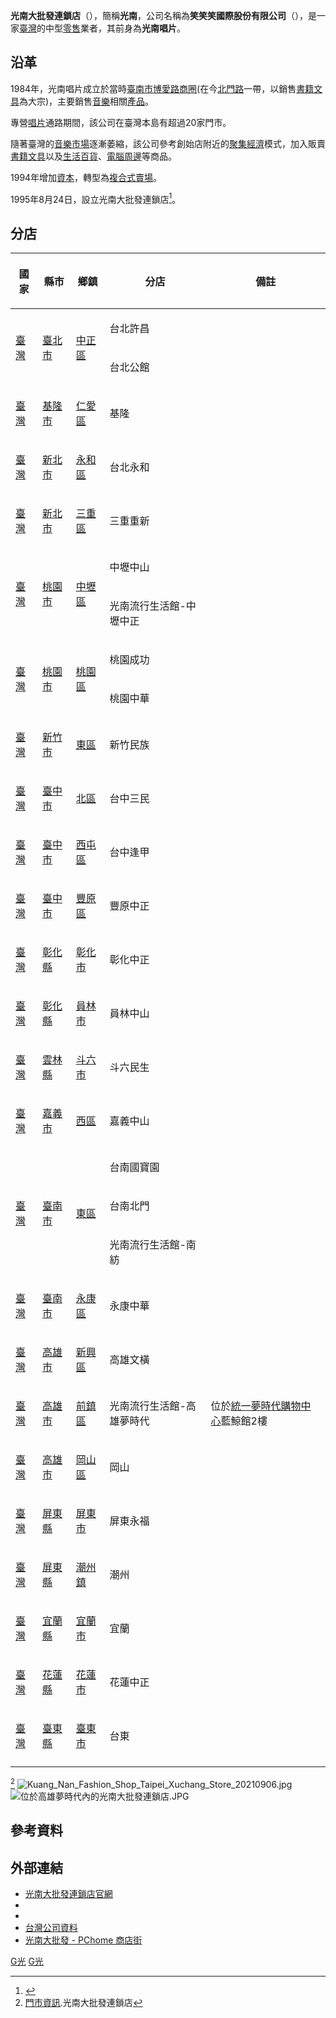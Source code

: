 {{多個問題|
{{refimprove|time=2016-11-02T08:38:25+00:00}}
{{Expand|time=2017-12-15T19:45:09+00:00}}
{{expert}}
}}
{{Infobox company
| name = 笑笑笑國際股份有限公司
| name_en = Shiaw Shiaw Shiaw International Co., Ltd.
| logo = 檔案:Kuangnanlogo.png
| logo_size = 
| logo_caption = 
| image =          
| image_size =
| image_caption = 
| type = [[股份有限公司|股份有限公司]]
| trading_name = 光南大批發連鎖店
| industry = [[零售業|零售業]]<br>量販流通業
| traded_as = 非上市
| local_code_name = TW
| local_code = 89430806
| foundation = 1995年（{{age in years and days|1995|8|24|age=no}}）光南大批發連鎖店
| founder = 陳光南
| area_served = [[臺灣|臺灣]]
| location = {{TW}}[[臺南市|臺南市]][[東區_(臺南市)|東區]]裕平路368號<br>
| locations = 27
| key_people = [[董事長|董事長]]：黃進財 
| predecessor = 1984年 光南唱片
| products =[[書籍|書籍]][[文具|文具]]<br>[[生活用品|生活百貨]]<br>[[外部设备|電腦周邊]]<br>影音光碟<br>鐘錶數位
| brands =
| services = 
| owner = 
| ratio =
| rating = 
| revenue = 
| capital = [[新台幣|新台幣]]386,000,000元
| assets = [[新台幣|新台幣]]386,000,000元
| homepage = [http://knn.tw/ knn.tw]
}}
'''光南大批發連鎖店'''（{{lang-en|Kuang Nan Fashion Shop}}），簡稱'''光南'''，公司名稱為'''笑笑笑國際股份有限公司'''（{{lang-en|Shiaw Shiaw Shiaw International Co., Ltd.}}），是一家[[臺灣地區|臺灣]]的中型[[零售|零售]]業者，其前身為'''光南唱片'''。

== 沿革 ==
1984年，光南唱片成立於當時[[臺南市_(省轄市)|臺南市]][[博愛路商圈|博愛路商圈]](在今[[北門路_(台南市)|北門路]]一帶，以銷售[[图书|書籍]][[文具|文具]]為大宗)，主要銷售[[音乐|音樂]]相關[[产品|產品]]。

專營[[唱片|唱片]]通路期間，該公司在臺灣本島有超過20家門市。

隨著臺灣的[[音樂產業|音樂市場]]逐漸萎縮，該公司參考創始店附近的[[聚集經濟效應|聚集經濟]]模式，加入販賣[[書籍|書籍]][[文具|文具]]以及[[生活用品|生活百貨]]、[[外部设备|電腦周邊]]等商品。

1994年增加[[资本|資本]]，轉型為[[複合式商場|複合式賣場]]。

1995年8月24日，設立光南大批發連鎖店<ref>{{Cite web |url=http://knn.tw/Event/AboutUS/ |title=關於光南大批發|work=光南大批發連鎖店|accessdate=2016-11-02 |archive-date=2016-11-04 |archive-url=https://web.archive.org/web/20161104012813/http://knn.tw/Event/AboutUS/ |dead-url=no }}</ref>。

== 分店 ==
{| class="wikitable"
!國家
!縣市
!鄉鎮
!分店
!備註
|-
| rowspan="2" |[[臺灣|臺灣]]
| rowspan="2" |[[臺北市|臺北市]]
| rowspan="2" |[[中正區_(臺北市)|中正區]]
|  台北許昌
|
|-
|台北公館
|
|-
| [[臺灣|臺灣]]
| [[基隆市|基隆市]]
| [[仁愛區|仁愛區]]
| 基隆
|
|-
| [[臺灣|臺灣]]
| [[新北市|新北市]]
| [[永和區|永和區]]
| 台北永和
|
|-
| [[臺灣|臺灣]]
| [[新北市|新北市]]
| [[三重區|三重區]]
| 三重重新
|
|-
|  rowspan="2" | [[臺灣|臺灣]]
|  rowspan="2" | [[桃園市|桃園市]]
|  rowspan="2" | [[中壢區|中壢區]]
| 中壢中山
|
|-
|光南流行生活館-中壢中正
|
|-
|  rowspan="2" | [[臺灣|臺灣]]
|  rowspan="2" | [[桃園市|桃園市]]
|  rowspan="2" | [[桃園區|桃園區]]
| 桃園成功
|
|-
| 桃園中華
|
|-
| [[臺灣|臺灣]]
| [[新竹市|新竹市]]
| [[東區_(新竹市)|東區]]
| 新竹民族
|
|-
| [[臺灣|臺灣]]
| [[臺中市|臺中市]]
| [[北區_(臺中市)|北區]]
| 台中三民
|
|-
| [[臺灣|臺灣]]
| [[臺中市|臺中市]]
| [[西屯區|西屯區]]
| 台中逢甲
|
|-
| [[臺灣|臺灣]]
| [[臺中市|臺中市]]
| [[豐原區|豐原區]]
| 豐原中正
|
|-
| [[臺灣|臺灣]]
| [[彰化縣|彰化縣]]
| [[彰化市|彰化市]]
| 彰化中正
|
|-
| [[臺灣|臺灣]]
| [[彰化縣|彰化縣]]
| [[員林市|員林市]]
| 員林中山
|
|-
| [[臺灣|臺灣]]
| [[雲林縣|雲林縣]]
| [[斗六市|斗六市]]
| 斗六民生
|
|-
| [[臺灣|臺灣]]
| [[嘉義市|嘉義市]]
| [[西區_(嘉義市)|西區]]
| 嘉義中山
|
|-
|  rowspan="3" | [[臺灣|臺灣]]
|  rowspan="3" | [[臺南市|臺南市]]
|  rowspan="3" | [[東區_(臺南市)|東區]]
| 台南國寶園
| 
|-
|台南北門
|
|-
|光南流行生活館-南紡
|
|-
| [[臺灣|臺灣]]
| [[臺南市|臺南市]]
| [[永康區|永康區]]
| 永康中華
|
|-
| [[臺灣|臺灣]]
| [[高雄市|高雄市]]
| [[新興區_(台灣)|新興區]]
| 高雄文橫
|
|-
| [[臺灣|臺灣]]
| [[高雄市|高雄市]]
| [[前鎮區|前鎮區]]
| 光南流行生活館-高雄夢時代
|位於[[統一夢時代購物中心|統一夢時代購物中心]]藍鯨館2樓
|-
| [[臺灣|臺灣]]
| [[高雄市|高雄市]]
| [[岡山區|岡山區]]
| 岡山
|
|-
| [[臺灣|臺灣]]
| [[屏東縣|屏東縣]]
| [[屏東市|屏東市]]
| 屏東永福
|
|-
| [[臺灣|臺灣]]
| [[屏東縣|屏東縣]]
| [[潮州鎮|潮州鎮]]
| 潮州
|
|-
| [[臺灣|臺灣]]
| [[宜蘭縣|宜蘭縣]]
| [[宜蘭市|宜蘭市]]
| 宜蘭
|
|-
| [[臺灣|臺灣]]
| [[花蓮縣|花蓮縣]]
| [[花蓮市|花蓮市]]
| 花蓮中正
|
|-
| [[臺灣|臺灣]]
| [[臺東縣|臺東縣]]
| [[臺東市|臺東市]]
| 台東
|
|-
|}
<ref>[http://knn.tw/門市資訊 門市資訊].光南大批發連鎖店</ref>
[[File:Kuang_Nan_Fashion_Shop_Taipei_Xuchang_Store_20210906.jpg|thumb]]
[[File:位於高雄夢時代內的光南大批發連鎖店.JPG|thumb]]

== 參考資料 ==
{{reflist}}

== 外部連結 ==
{{commonscat|Kuang Nan Fashion Shop}}
*[http://knn.tw/ 光南大批發連鎖店官網]{{Wayback|url=http://knn.tw/ |date=20161104010836 }}
*{{Facebook|KUANGNANAV|光南大批發連鎖店}}
*{{youtube|channel=UCYFQ30tk0ITR-VHodp5r3yQ|光南大批發}}
*[http://company.g0v.ronny.tw/id/89430806 台灣公司資料]
*[https://www.pcstore.com.tw/kuangnan/ 光南大批發 - PChome 商店街]

{{Taiwan Professional shops}}
[[Category:台灣零售商|G光]]
[[Category:總部位於台南市的工商業機構|G光]]